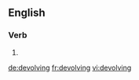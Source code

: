 
==English==

===Verb===
{{head|en}}

# {{present participle of|devolve|lang=en}}

[[de:devolving]]
[[fr:devolving]]
[[vi:devolving]]